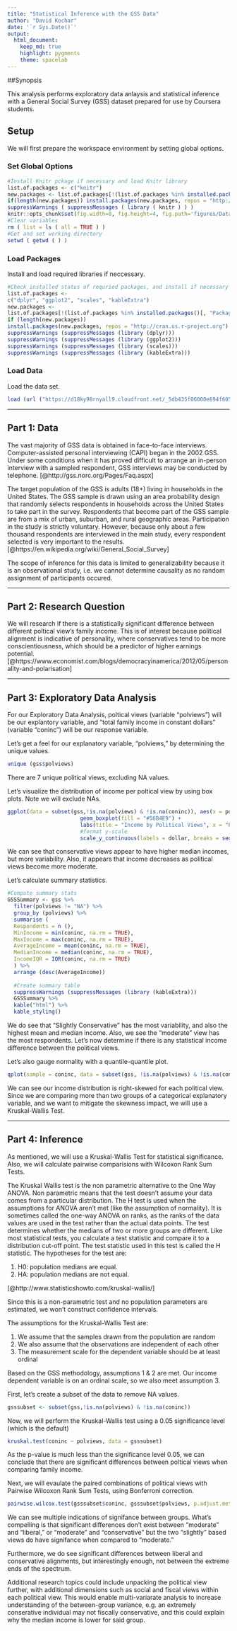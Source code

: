 ```yaml
---
title: "Statistical Inference with the GSS Data"
author: "David Kochar"
date: '`r Sys.Date()`'
output: 
  html_document: 
    keep_md: true
    highlight: pygments
    theme: spacelab
---
```


##Synopsis

This analysis performs exploratory data anlaysis and statistical inference with a General Social Survey (GSS) dataset prepared for use by Coursera students.

## Setup

We will first prepare the workspace environment by setting global options.

### Set Global Options

```r
#Install Knitr pckage if necessary and load Knitr library
list.of.packages <- c("knitr")
new.packages <- list.of.packages[!(list.of.packages %in% installed.packages()[,"Package"])]
if(length(new.packages)) install.packages(new.packages, repos = "http://cran.us.r-project.org")
suppressWarnings ( suppressMessages ( library ( knitr ) ) )
knitr::opts_chunk$set(fig.width=8, fig.height=4, fig.path='figures/DataAnalysisProject_', echo=TRUE, warning=FALSE, message=FALSE)
#Clear variables
rm ( list = ls ( all = TRUE ) )
#Get and set working directory
setwd ( getwd ( ) )
```

### Load Packages

Install and load required libraries if neccessary.

```r
#Check installed status of requried packages, and install if necessary
list.of.packages <-
c("dplyr", "ggplot2", "scales", "kableExtra")
new.packages <-
list.of.packages[!(list.of.packages %in% installed.packages()[, "Package"])]
if (length(new.packages))
install.packages(new.packages, repos = "http://cran.us.r-project.org")
suppressWarnings (suppressMessages (library (dplyr)))
suppressWarnings (suppressMessages (library (ggplot2)))
suppressWarnings (suppressMessages (library (scales)))
suppressWarnings (suppressMessages (library (kableExtra)))
```

### Load Data

Load the data set. 

```r
load (url ("https://d18ky98rnyall9.cloudfront.net/_5db435f06000e694f6050a2d43fc7be3_gss.Rdata?Expires=1512950400&Signature=e0MG-vaA6qgj2s~0UUc66fzMRzD1pF5VipKXuLmRpDdK63zaosyMDJnY-TX9WhLjBMH1W-WVGk1iDFO~inCMCbzx01u8ws~ze5fNvgE8Swxj-ejzhusOrgtDqYnoLQrpIEmQjUHduYKTCwHanFbdwIQcYiD79f3ktEUVYsIYRSI_&Key-Pair-Id=APKAJLTNE6QMUY6HBC5A"))
```



* * *

## Part 1: Data

The vast majority of GSS data is obtained in face-to-face interviews. Computer-assisted personal interviewing (CAPI) began in the 2002 GSS. Under some conditions when it has proved difficult to arrange an in-person interview with a sampled respondent, GSS interviews may be conducted by telephone.
[@http://gss.norc.org/Pages/Faq.aspx]

The target population of the GSS is adults (18+) living in households in the United States. The GSS sample is drawn using an area probability design that randomly selects respondents in households across the United States to take part in the survey. Respondents that become part of the GSS sample are from a mix of urban, suburban, and rural geographic areas. Participation in the study is strictly voluntary. However, because only about a few thousand respondents are interviewed in the main study, every respondent selected is very important to the results.
[@https://en.wikipedia.org/wiki/General_Social_Survey]

The scope of inference for this data is limited to generalizability because it is an observational study, i.e. we cannot determine causality as no random assignment of participants occured.

* * *

## Part 2: Research Question

We will research if there is a statistically significant difference between different poltical view's family income. This is of interest because political alignment is indicative of personality, where conservatives tend to be more conscientiousness, which should be a predictor of higher earnings potential.
[@https://www.economist.com/blogs/democracyinamerica/2012/05/personality-and-polarisation]

* * *

## Part 3: Exploratory Data Analysis

For our Exploratory Data Analysis, poltical views (variable "polviews") will be our explantory variable, and "total family income in constant dollars" (variable "coninc") will be our response variable.

Let's get a feel for our explanatory variable, "polviews," by determining the unique values.

```r
unique (gss$polviews)
```

There are 7 unique political views, excluding NA values.

Let's visualize the distribution of income per poltical view by using box plots. Note we will exclude NAs.

```r
ggplot(data = subset(gss,!is.na(polviews) & !is.na(coninc)), aes(x = polviews, y = coninc)) +
                       geom_boxplot(fill = "#56B4E9") +
                       labs(title = "Income by Political Views", x = "Political View", y = "Income") +
                       #format y-scale
                       scale_y_continuous(labels = dollar, breaks = seq(0, 200000, by = 25000)) 
```

We can see that conservative views appear to have higher median incomes, but more variability. Also, it appears that income decreases as political views become more moderate.

Let's calculate summary statistics.

```r
#Compute summary stats
GSSSummary <- gss %>%
  filter(polviews != "NA") %>%
  group_by (polviews) %>%
  summarise (
  Respondents = n (),
  MinIncome = min(coninc, na.rm = TRUE),
  MaxIncome = max(coninc, na.rm = TRUE),
  AverageIncome = mean(coninc, na.rm = TRUE),
  MedianIncome = median(coninc, na.rm = TRUE),
  IncomeIQR = IQR(coninc, na.rm = TRUE)
  ) %>%
  arrange (desc(AverageIncome))
  
  #Create summary table
  suppressWarnings (suppressMessages (library (kableExtra)))
  GSSSummary %>%
  kable("html") %>%
  kable_styling()
```

We do see that "Slightly Conservative" has the most variability, and also the highest mean and median income. Also, we see the "moderate" view has the most respondents. Let's now determine if there is any statistical income difference between the political views.

Let's also gauge normality with a quantile-quantile plot.

```r
qplot(sample = coninc, data = subset(gss, !is.na(polviews) & !is.na(coninc)), color=polviews)
```

We can see our income distribution is right-skewed for each political view. Since we are comparing more than two groups of a categorical explanatory variable, and we want to mitigate the skewness impact, we will use a Kruskal-Wallis Test.

* * *

## Part 4: Inference

As mentioned, we will use a Kruskal-Wallis Test for statistical significance. Also, we will calculate pairwise comparisions with Wilcoxon Rank Sum Tests.

The Kruskal Wallis test is the non parametric alternative to the One Way ANOVA. Non parametric means that the test doesn't assume your data comes from a particular distribution. The H test is used when the assumptions for ANOVA aren't met (like the assumption of normality). It is sometimes called the one-way ANOVA on ranks, as the ranks of the data values are used in the test rather than the actual data points.
The test determines whether the medians of two or more groups are different. Like most statistical tests, you calculate a test statistic and compare it to a distribution cut-off point. The test statistic used in this test is called the H statistic. The hypotheses for the test are:

1. H0: population medians are equal.
2. HA: population medians are not equal.

[@http://www.statisticshowto.com/kruskal-wallis/]

Since this is a non-parametric test and no population parameters are estimated, we won't construct confidence intervals.

The assumptions for the Kruskal-Wallis Test are:

1. We assume that the samples drawn from the population are random
2. We also assume that the observations are independent of each other
3. The measurement scale for the dependent variable should be at least ordinal

Based on the GSS methodology, assumptions 1 & 2 are met. Our income dependent variable is on an ordinal scale, so we also meet assumption 3.

First, let's create a subset of the data to remove NA values.

```r
gsssubset <- subset(gss,!is.na(polviews) & !is.na(coninc))
```

Now, we will perform the Kruskal-Wallis test using a 0.05 significance level (which is the default)

```r
kruskal.test(coninc ~ polviews, data = gsssubset)
```

As the p-value is much less than the significance level 0.05, we can conclude that there are significant differences between poltical views when comparing family income.

Next, we will evaulate the paired combinations of political views with Pairwise Wilcoxon Rank Sum Tests, using Bonferroni correction.

```r
pairwise.wilcox.test(gsssubset$coninc, gsssubset$polviews, p.adjust.method = "bonferroni")
```

We can see multiple indications of signifance between groups. What's compelling is that significant differences don't exist between "moderate" and "liberal," or "moderate" and "conservative" but the two "slightly" based views do have signifance when compared to "moderate."

Furthermore, we do see significant differences between liberal and conservative alignments, but interestingly enough, not between the extreme ends of the spectrum.

Additional research topics could include unpacking the political view further, with additional dimensions such as social and fiscal views within each political view. This would enable multi-variarate analysis to increase understanding of the between-group variance, e.g. an extremely conserative individual may not fiscally conservative, and this could explain why the median income is lower for said group.